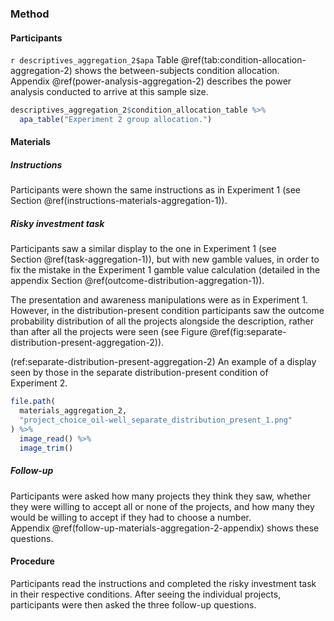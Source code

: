 ### Method

#### Participants

`r descriptives_aggregation_2$apa` Table \@ref(tab:condition-allocation-aggregation-2)
shows the between-subjects condition allocation.
Appendix \@ref(power-analysis-aggregation-2) describes the power analysis
conducted to arrive at this sample size.

```r
descriptives_aggregation_2$condition_allocation_table %>%
  apa_table("Experiment 2 group allocation.")
```

#### Materials

##### Instructions

Participants were shown the same instructions as in Experiment 1 (see
Section \@ref(instructions-materials-aggregation-1)).

##### Risky investment task {#task-aggregation-2}

Participants saw a similar display to the one in Experiment 1 (see
Section \@ref(task-aggregation-1)), but with new gamble values, in order to fix
the mistake in the Experiment 1 gamble value calculation (detailed in the
appendix Section \@ref(outcome-distribution-aggregation-1)).

The presentation and awareness manipulations were as in Experiment 1. However,
in the distribution-present condition participants saw the outcome probability
distribution of all the projects alongside the description, rather than after
all the projects were seen (see
Figure \@ref(fig:separate-distribution-present-aggregation-2)).

(ref:separate-distribution-present-aggregation-2) An example of a display seen by those in the separate distribution-present condition of Experiment 2.

```r
file.path(
  materials_aggregation_2,
  "project_choice_oil-well_separate_distribution_present_1.png"
) %>%
  image_read() %>%
  image_trim()
```

##### Follow-up {#follow-up-aggregation-2}

Participants were asked how many projects they think they saw, whether they were
willing to accept all or none of the projects, and how many they would be
willing to accept if they had to choose a number.
Appendix \@ref(follow-up-materials-aggregation-2-appendix) shows these
questions.

#### Procedure

Participants read the instructions and completed the risky investment task in
their respective conditions. After seeing the individual projects, participants
were then asked the three follow-up questions.
